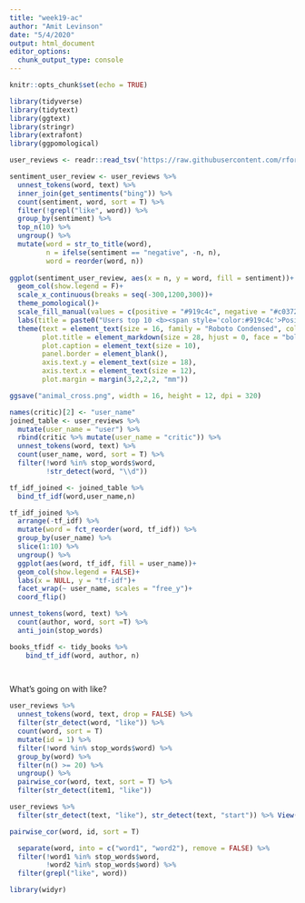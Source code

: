 ```yaml
---
title: "week19-ac"
author: "Amit Levinson"
date: "5/4/2020"
output: html_document
editor_options: 
  chunk_output_type: console
---
```


```r
knitr::opts_chunk$set(echo = TRUE)
```

```r
library(tidyverse)
library(tidytext)
library(ggtext)
library(stringr)
library(extrafont)
library(ggpomological)

user_reviews <- readr::read_tsv('https://raw.githubusercontent.com/rfordatascience/tidytuesday/master/data/2020/2020-05-05/user_reviews.tsv')
```


```r
sentiment_user_review <- user_reviews %>% 
  unnest_tokens(word, text) %>% 
  inner_join(get_sentiments("bing")) %>% 
  count(sentiment, word, sort = T) %>%
  filter(!grepl("like", word)) %>% 
  group_by(sentiment) %>%
  top_n(10) %>%
  ungroup() %>%
  mutate(word = str_to_title(word),
         n = ifelse(sentiment == "negative", -n, n),
         word = reorder(word, n))
  
ggplot(sentiment_user_review, aes(x = n, y = word, fill = sentiment))+
  geom_col(show.legend = F)+
  scale_x_continuous(breaks = seq(-300,1200,300))+
  theme_pomological()+
  scale_fill_manual(values = c(positive = "#919c4c", negative = "#c03728"))+
  labs(title = paste0("Users top 10 <b><span style='color:#919c4c'>Positive</span></b> and <b><span style='color:#c03728'>Negative</span></b> sentiments from Animal Crossing reviews"), subtitle = "Sentiment analysis excludes the word 'like' which appears 1300+ times in different contexts", caption = "Data: Villager DB | @Amit_Levinson",x = NULL, y = NULL)+
  theme(text = element_text(size = 16, family = "Roboto Condensed", color = "#a89985"),
        plot.title = element_markdown(size = 28, hjust = 0, face = "bold"),
        plot.caption = element_text(size = 10),
        panel.border = element_blank(),
        axis.text.y = element_text(size = 18),
        axis.text.x = element_text(size = 12),
        plot.margin = margin(3,2,2,2, "mm"))

ggsave("animal_cross.png", width = 16, height = 12, dpi = 320)
```



```r
names(critic)[2] <- "user_name" 
joined_table <- user_reviews %>% 
  mutate(user_name = "user") %>% 
  rbind(critic %>% mutate(user_name = "critic")) %>% 
  unnest_tokens(word, text) %>% 
  count(user_name, word, sort = T) %>% 
  filter(!word %in% stop_words$word,
         !str_detect(word, "\\d"))

tf_idf_joined <- joined_table %>% 
  bind_tf_idf(word,user_name,n)

tf_idf_joined %>%
  arrange(-tf_idf) %>%
  mutate(word = fct_reorder(word, tf_idf)) %>% 
  group_by(user_name) %>% 
  slice(1:10) %>%
  ungroup() %>%
  ggplot(aes(word, tf_idf, fill = user_name))+
  geom_col(show.legend = FALSE)+
  labs(x = NULL, y = "tf-idf")+
  facet_wrap(~ user_name, scales = "free_y")+
  coord_flip()

unnest_tokens(word, text) %>%
  count(author, word, sort =T) %>% 
  anti_join(stop_words)

books_tfidf <- tidy_books %>% 
    bind_tf_idf(word, author, n)

 
```







What's going on with like?
```r
user_reviews %>% 
  unnest_tokens(word, text, drop = FALSE) %>% 
  filter(str_detect(word, "like")) %>%
  count(word, sort = T)
  mutate(id = 1) %>% 
  filter(!word %in% stop_words$word) %>% 
  group_by(word) %>% 
  filter(n() >= 20) %>%
  ungroup() %>% 
  pairwise_cor(word, text, sort = T) %>% 
  filter(str_detect(item1, "like")) 

user_reviews %>% 
  filter(str_detect(text, "like"), str_detect(text, "start")) %>% View()

pairwise_cor(word, id, sort = T)

  separate(word, into = c("word1", "word2"), remove = FALSE) %>% 
  filter(!word1 %in% stop_words$word,
         !word2 %in% stop_words$word) %>% 
  filter(grepl("like", word))
```


```r
library(widyr)
```

